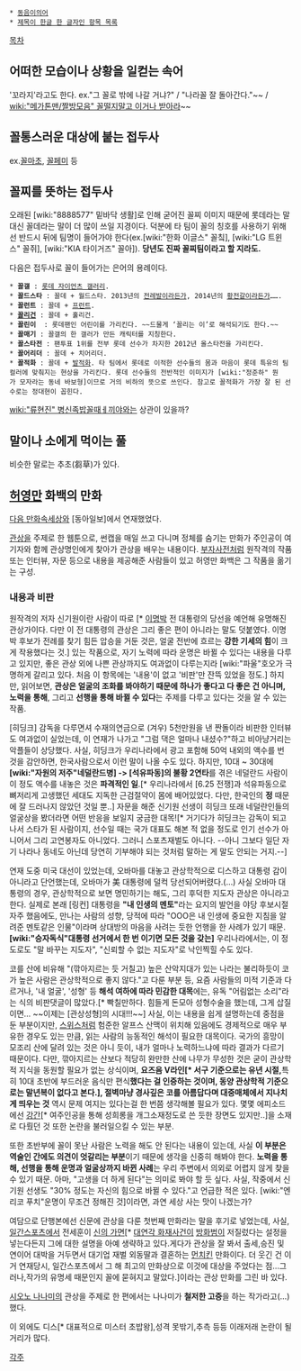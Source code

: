  * [[동음이의어]]
 * [[제목이 한글 한 글자인 항목 목록]]

[[목차]]

== 어떠한 모습이나 상황을 일컫는 속어 ==
'꼬라지'라고도 한다.
ex."그 꼴로 밖에 나갈 거냐?" / "나라꼴 잘 돌아간다."~~ / [[wiki:"메가톤맨/짤방모음" 꼴떨지말고 이거나 받아라]]~~ 

== 꼴통스러운 대상에 붙는 접두사 ==
ex.[[꼴마초]], [[꼴페미]] 등

== 꼴찌를 뜻하는 접두사 ==
오래된 [wiki:"8888577" 밑바닥 생활]로 인해 굳어진 꼴찌 이미지 때문에 롯데라는 말 대신 꼴데라는 말이 더 많이 쓰일 지경이다. 덕분에 타 팀이 꼴의 칭호를 사용하기 위해선 반드시 뒤에 팀명이 들어가야 한다(ex.[wiki:"한화 이글스" 꼴칰], [wiki:"LG 트윈스" 꼴쥐], [wiki:"KIA 타이거즈" 꼴아]). '''당년도 진짜 꼴찌팀이라고 할 지라도.'''

다음은 접두사로 꼴이 들어가는 은어의 용례이다.

 * '''꼴갤''' : [[롯데 자이언츠 갤러리]].
 * '''꼴드스타''' : 꼴데 + 월드스타. 2013년의 [[전준우|전레발]]이라든가, 2014년의 [[황재균|황전갈]]이라든가…….
 * '''꼴런트''' : 꼴데 + [[프런트]].
 * '''[[꼴리건]]''' : 꼴데 + 훌리건.
 * '''꼴린이'''  : 롯데팬인 어린이를 가리킨다. ~~드물게 ‘꼴리는 이’로 해석되기도 한다.~~
 * '''꼴매기''' : 꼴갤의 한 갤러가 만든 캐릭터를 지칭한다.
 * '''꼴스타전''' : 팬투표 1위를 전부 롯데 선수가 차지한 2012년 올스타전을 가리킨다.
 * '''꼴어리더''' : 꼴데 + 치어리더.
 * '''꼴적화''' : 꼴데 + [[발적화]]. 타 팀에서 롯데로 이적한 선수들의 몸과 마음이 롯데 특유의 팀컬러에 맞춰지는 현상을 가리킨다. 롯데 선수들의 전반적인 이미지가 [wiki:"정준하" 뭔가 모자라는 동네 바보형]이므로 거의 비하의 뜻으로 쓰인다. 참고로 꼴적화가 가장 잘 된 선수로는 정대현이 꼽힌다.

[[wiki:"류현진" 병신족밥꼴때ㅔ끼야]]와는 상관이 있을까?

== 말이나 소에게 먹이는 풀 ==
비슷한 말로는 추초(芻草)가 있다. 

== [[허영만]] 화백의 만화 ==
[[다음 만화속세상]]와 [동아일보]에서 연재했었다.

[[관상]]을 주제로 한 웹툰으로, 썬캡을 매일 쓰고 다니며 정체를 숨기는 만화가 주인공이 여기자와 함께 관상명인에게 찾아가 관상을 배우는 내용이다. [[부자사전]]처럼 원작격의 작품 또는 인터뷰, 자문 등으로 내용을 제공해준 사람들이 있고 허영만 화백은 그 작품을 옮기는 구성.

=== 내용과 비판 ===
원작격의 저자 신기원이란 사람이 따로 [* [[이명박]] 전 대통령의 당선을 예언해 유명해진 관상가이다. 다만 이 전 대통령의 관상은 그리 좋은 편이 아니라는 말도 덧붙였다. 이명박 후보가 전례를 찾기 힘든 압승을 거둔 것은, 얼굴 전반에 흐르는 '''강한 기세의 힘'''이 크게 작용했다는 것.] 있는 작품으로, 자기 노력에 따라 운명은 바뀔 수 있다는 내용을 다루고 있지만, 좋은 관상 외에 나쁜 관상까지도 여과없이 다루는지라 [wiki:"파울"호오가 극명하게 갈리고 있다. 처음 이 항목에는 '내용'이 없고 '비판'만 잔뜩 있었을 정도.] 하지만, 읽어보면, '''관상은 얼굴의 조화를 봐야하기 때문에 하나가 좋다고 다 좋은 건 아니며, 노력을 통해''', 그리고 '''선행을 통해 바뀔 수 있다'''는 주제를 다루고 있다는 것을 알 수 있는 작품.

[히딩크] 감독을 다루면셔 수재의연금으로 (겨우) 5천만원을 낸 짠돌이라 비판한 인터뷰도 여과없이 실었는데, 이 연재가 나가고 "그럼 댁은 얼마나 내셨수?"하고 비아냥거리는 악플들이 상당했다. 사실, 히딩크가 우리나라에서 광고 포함해 50억 내외의 액수를 번 것을 감안하면, 한국사람으로서 이런 말이 나올 수도 있다. 하지만, 10대 ~ 30대에 '''[wiki:"자원의 저주"네덜란드병] -> [석유파동]의 불황 2연타'''를 겪은 네덜란드 사람이 이 정도 액수를 내놓은 것은 '''파격적인 일'''.[* 우리나라에서 [6.25 전쟁]과 석유파동으로 뼈저리게 고생했던 세대도 지독한 근검절약이 몸에 배어있었다. 다만, 한국인의 '''정''' 때문에 잘 드러나지 않았던 것일 뿐..] 자문을 해준 신기원 선생이 히딩크 또래 네덜란인들의 얼굴상을 봤더라면 어떤 반응을 보일지 궁금한 대목![* 거기다가 히딩크는 감독이 되고 나서 스타가 된 사람이지, 선수일 때는 국가 대표도 해본 적 없을 정도로 인기 선수가 아니어서 그리 고연봉자도 아니었다. 그러니 스포츠재벌도 아니다. --아니 그보다 일단 자기 나라나 동네도 아닌데 당연히 기부해야 되는 것처럼 말하는 게 말도 안되는 거지.--]

연재 도중 미국 대선이 있었는데, 오바마를 대놓고 관상학적으로 디스하고 대통령 감이 아니라고 단언했는데, 오바마가 美 대통령에 덜컥 당선되어버렸다.(...) 사실 오바마 대통령의 경우, 관상학적으로 보면 명민하기는 해도, 그리 후덕한 지도자 관상은 아니라고 한다. 실제로 본래 [링컨] 대통령을 '''"내 인생의 멘토"'''라는 요지의 발언을 야당 후보시절 자주 했음에도, 만나는 사람의 성향, 당적에 따라 "OOO은 내 인생에 중요한 지침을 알려준 멘토같은 인물"이라며 상대방의 마음을 사려는 듯한 언행을 한 사례가 있기 때문. '''[wiki:"승자독식"대통령 선거에서 한 번 이기면 모든 것을 갖는]''' 우리나라에서는, 이 정도로도 "말 바꾸는 지도자", "신뢰할 수 없는 지도자"로 낙인찍힐 수도 있다.

코를 산에 비유해 "(깎아지르는 듯 거칠고) 높은 산악지대가 있는 나라는 불리하듯이 코가 높은 사람은 관상학적으로 좋지 않다."고 다룬 부분 등, 요즘 사람들의 미적 기준과 다르거나, '내 얼굴', '성형' 등 '''해석 여하에 따라 민감한 대목'''에는, 유독 "어림없는 소리"라는 식의 비판댓글이 많았다.[* 빡칠만하다. 힘들게 돈모아 성형수술을 했는데, 그게 삽질이면... ~~이제는 [관상성형]의 시대!!!~~] 사실, 이는 내용을 쉽게 설명하는데 중점을 둔 부분이지만, [[스위스]]처럼 험준한 알프스 산맥이 위치해 있음에도 경제적으로 매우 부유한 경우도 있는 만큼, 읽는 사람의 능동적인 해석이 필요한 대목이다. 국가의 흥망이 모조리 산에 달려 있는 것은 아니 듯이, 내가 얼마나 노력하느냐에 따라 결과가 다르기 때문이다. 다만, 깎아지르는 산보다 적당히 완만한 산에 나무가 무성한 것은 굳이 관상학적 지식을 동원할 필요가 없는 상식이며, '''요즈음 V라인[* 서구 기준으로는 유년 시절, '''특히 10대 초반에 부드러운 음식만 편식'''했다는 걸 인증하는 것이며, 동양 관상학적 기준으로는 말년복이 없다고 본다.], 절벽마냥 경사깊은 코를 아름답다며 대중매체에서 지나치게 띄우는 것''' 역시 문제 여지는 있다는걸 한 번쯤 생각해볼 필요가 있다. 몇몇 에피소드에선 [[강간]][* 여주인공을 통해 성희롱을 개그소재정도로 쓴 듯한 장면도 있지만..]을 소재로 다뤘던 것 또한 논란을 불러일으킬 수 있는 부분.

또한 초반부에 꼴이 못난 사람은 노력을 해도 안 된다는 내용이 있는데, 사실 '''이 부분은 역술인 간에도 의견이 엇갈리는 부분'''이기 때문에 생각을 신중히 해봐야 한다. '''노력을 통해, 선행을 통해 운명과 얼굴상까지 바뀐 사례'''는 우리 주변에서 의외로 어렵지 않게 찾을 수 있기 때문. 아마, "고생을 더 하게 된다"는 의미로 봐야 할 듯 싶다. 사실, 작중에서 신기원 선생도 "30% 정도는 자신의 힘으로 바뀔 수 있다."고 언급한 적은 있다. [wiki:"엔리코 푸치"운명이 무조건 정해진 것]이라면, 과연 세상 사는 맛이 나겠는가?


여담으로 단행본에선 신문에 관상을 다룬 첫번째 만화라는 말을 후기로 넣었는데, 사실, [[일간스포츠]]에서 전세훈이 [[신의 가면]][* [[대연각 화재사건]]이 [[방화범]]이 저질렀다는 설정을 넣는다든지 그에 대한 설명을 아예 생략하고 있다.게다가 관상을 잘 봐서 출세,승진 및 연이어 대박을 거두면서 대기업 재벌 외동딸과 결혼하는 [[먼치킨]] 만화이다. 더 웃긴 건 이거 연재당시, 일간스포츠에서 그 해 최고의 만화상으로 이것에 대상을 주었다는 점...그러나,작가의 유명세 때문인지 꼴에 묻혀지고 말았다.]이라는 관상 만화를 그린 바 있다. 

[[시오노 나나미]]의 관상을 주제로 한 편에서는 나나미가 '''철저한 고증'''을 하는 작가라고(...) 했다.

이 외에도 디스[* 대표적으로 미스터 초밥왕],성격 못밖기,추측 등등 이래저래 논란이 될 거리가 많다.

[[각주]]


